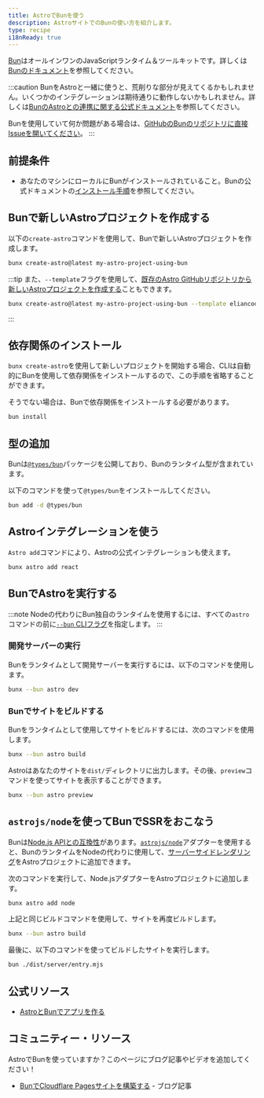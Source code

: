 ```yaml
---
title: AstroでBunを使う
description: AstroサイトでのBunの使い方を紹介します。
type: recipe
i18nReady: true
---
```


[Bun](https://bun.sh/)はオールインワンのJavaScriptランタイム＆ツールキットです。詳しくは[Bunのドキュメント](https://bun.sh/docs)を参照してください。

:::caution
BunをAstroと一緒に使うと、荒削りな部分が見えてくるかもしれません。いくつかのインテグレーションは期待通りに動作しないかもしれません。詳しくは[BunのAstroとの連携に関する公式ドキュメント](https://bun.sh/guides/ecosystem/astro)を参照してください。

Bunを使用していて何か問題がある場合は、[GitHubのBunのリポジトリに直接Issueを開いてください](https://github.com/oven-sh/bun/issues/new/choose)。
:::

## 前提条件

- あなたのマシンにローカルにBunがインストールされていること。Bunの公式ドキュメントの[インストール手順](https://bun.sh/docs/installation)を参照してください。

## Bunで新しいAstroプロジェクトを作成する

以下の`create-astro`コマンドを使用して、Bunで新しいAstroプロジェクトを作成します。

```bash
bunx create-astro@latest my-astro-project-using-bun
```

:::tip
また、`--template`フラグを使用して、[既存のAstro GitHubリポジトリから新しいAstroプロジェクトを作成する](/ja/install-and-setup/#テーマやスターターテンプレートを使用する)こともできます。
```bash
bunx create-astro@latest my-astro-project-using-bun --template eliancodes/brutal
```
:::

## 依存関係のインストール

`bunx create-astro`を使用して新しいプロジェクトを開始する場合、CLIは自動的にBunを使用して依存関係をインストールするので、この手順を省略することができます。

そうでない場合は、Bunで依存関係をインストールする必要があります。

```bash
bun install
```

## 型の追加

Bunは[`@types/bun`](https://www.npmjs.com/package/@types/bun)パッケージを公開しており、Bunのランタイム型が含まれています。

以下のコマンドを使って`@types/bun`をインストールしてください。

```sh
bun add -d @types/bun
```

## Astroインテグレーションを使う

`Astro add`コマンドにより、Astroの公式インテグレーションも使えます。

```bash
bunx astro add react
```

## BunでAstroを実行する

:::note
Nodeの代わりにBun独自のランタイムを使用するには、すべての`astro`コマンドの前に[`--bun` CLIフラグ](https://bun.sh/docs/cli/bunx#shebangs)を指定します。
:::

### 開発サーバーの実行

Bunをランタイムとして開発サーバーを実行するには、以下のコマンドを使用します。

```bash
bunx --bun astro dev
```

### Bunでサイトをビルドする

Bunをランタイムとして使用してサイトをビルドするには、次のコマンドを使用します。

```bash
bunx --bun astro build
```

Astroはあなたのサイトを`dist/`ディレクトリに出力します。その後、`preview`コマンドを使ってサイトを表示することができます。

```bash
bunx --bun astro preview
```

## `astrojs/node`を使ってBunでSSRをおこなう

Bunは[Node.js APIとの互換性](https://bun.sh/docs/runtime/nodejs-apis)があります。[`astrojs/node`](/ja/guides/integrations-guide/node/)アダプターを使用すると、BunのランタイムをNodeの代わりに使用して、[サーバーサイドレンダリング](/ja/guides/on-demand-rendering/)をAstroプロジェクトに追加できます。

次のコマンドを実行して、Node.jsアダプターをAstroプロジェクトに追加します。

```bash
bunx astro add node
```

上記と同じビルドコマンドを使用して、サイトを再度ビルドします。

```bash
bunx --bun astro build
```
最後に、以下のコマンドを使ってビルドしたサイトを実行します。

```bash
bun ./dist/server/entry.mjs
```

## 公式リソース

- [AstroとBunでアプリを作る](https://bun.sh/guides/ecosystem/astro)

## コミュニティー・リソース

AstroでBunを使っていますか？このページにブログ記事やビデオを追加してください！

- [BunでCloudflare Pagesサイトを構築する](https://blog.otterlord.dev/posts/hello-from-bun/) - ブログ記事
